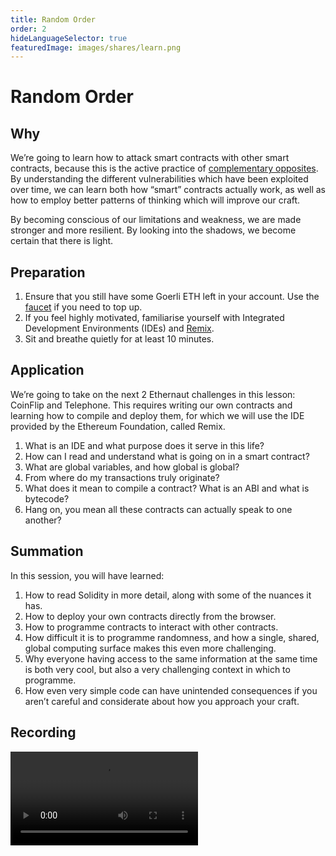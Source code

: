 ```yaml
---
title: Random Order
order: 2
hideLanguageSelector: true
featuredImage: images/shares/learn.png
---
```


# Random Order

## Why

We’re going to learn how to attack smart contracts with other smart contracts, because this is the active practice of [complementary opposites](/learn/module-0/play-of-pattern). By understanding the different vulnerabilities which have been exploited over time, we can learn both how “smart” contracts actually work, as well as how to employ better patterns of thinking which will improve our craft.

By becoming conscious of our limitations and weakness, we are made stronger and more resilient. By looking into the shadows, we become certain that there is light.

## Preparation

1. Ensure that you still have some Goerli ETH left in your account. Use the [faucet](https://goerlifaucet.com/) if you need to top up.
2. If you feel highly motivated, familiarise yourself with Integrated Development Environments (IDEs) and [Remix](https://remix.ethereum.org/).
3. Sit and breathe quietly for at least 10 minutes.

## Application

We’re going to take on the next 2 Ethernaut challenges in this lesson: CoinFlip and Telephone. This requires writing our own contracts and learning how to compile and deploy them, for which we will use the IDE provided by the Ethereum Foundation, called Remix.

1. What is an IDE and what purpose does it serve in this life?
2. How can I read and understand what is going on in a smart contract?
3. What are global variables, and how global is global?
4. From where do my transactions truly originate?
5. What does it mean to compile a contract? What is an ABI and what is bytecode?
6. Hang on, you mean all these contracts can actually speak to one another?

## Summation

In this session, you will have learned:

1. How to read Solidity in more detail, along with some of the nuances it has.
2. How to deploy your own contracts directly from the browser.
3. How to programme contracts to interact with other contracts.
4. How difficult it is to programme randomness, and how a single, shared, global computing surface makes this even more challenging.
5. Why everyone having access to the same information at the same time is both very cool, but also a very challenging context in which to programme.
6. How even very simple code can have unintended consequences if you aren’t careful and considerate about how you approach your craft.

## Recording

<Video src="https://www.youtube-nocookie.com/embed/xoibbA73050" />

<Aligner center>

<Image alt="Rule 30" src="/images/build/rule_30.png" />

</Aligner>
